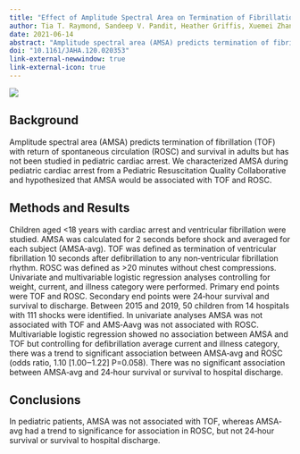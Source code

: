 ```yaml
---
title: "Effect of Amplitude Spectral Area on Termination of Fibrillation and Outcomes in Pediatric Cardiac Arrest"
author: Tia T. Raymond, Sandeep V. Pandit, Heather Griffis, Xuemei Zhang, Richard Hanna, Dana E. Niles, Annemarie Silver, Javier J. Lasa, Sarah E. Haskell, Dianne L. Atkins, Vinay M. Nadkarni
date: 2021-06-14
abstract: "Amplitude spectral area (AMSA) predicts termination of fibrillation (TOF) with return of spontaneous circulation (ROSC) and survival in adults but has not been studied in pediatric cardiac arrest. We characterized AMSA during pediatric cardiac arrest from a Pediatric Resuscitation Quality Collaborative and hypothesized that AMSA would be associated with TOF and ROSC."
doi: "10.1161/JAHA.120.020353"
link-external-newwindow: true
link-external-icon: true
---
```


![](images/amsa_jaha_publication/aha_logo.png)

## Background

Amplitude spectral area (AMSA) predicts termination of fibrillation (TOF) with return of spontaneous circulation (ROSC) and survival in adults but has not been studied in pediatric cardiac arrest. We characterized AMSA during pediatric cardiac arrest from a Pediatric Resuscitation Quality Collaborative and hypothesized that AMSA would be associated with TOF and ROSC.

## Methods and Results

Children aged \<18 years with cardiac arrest and ventricular fibrillation were studied. AMSA was calculated for 2 seconds before shock and averaged for each subject (AMSA‐avg). TOF was defined as termination of ventricular fibrillation 10 seconds after defibrillation to any non‐ventricular fibrillation rhythm. ROSC was defined as \>20 minutes without chest compressions. Univariate and multivariable logistic regression analyses controlling for weight, current, and illness category were performed. Primary end points were TOF and ROSC. Secondary end points were 24‐hour survival and survival to discharge. Between 2015 and 2019, 50 children from 14 hospitals with 111 shocks were identified. In univariate analyses AMSA was not associated with TOF and AMS‐Aavg was not associated with ROSC. Multivariable logistic regression showed no association between AMSA and TOF but controlling for defibrillation average current and illness category, there was a trend to significant association between AMSA‐avg and ROSC (odds ratio, 1.10 \[1.00‒1.22\] P=0.058). There was no significant association between AMSA‐avg and 24‐hour survival or survival to hospital discharge.

## Conclusions

In pediatric patients, AMSA was not associated with TOF, whereas AMSA‐avg had a trend to significance for association in ROSC, but not 24‐hour survival or survival to hospital discharge.
